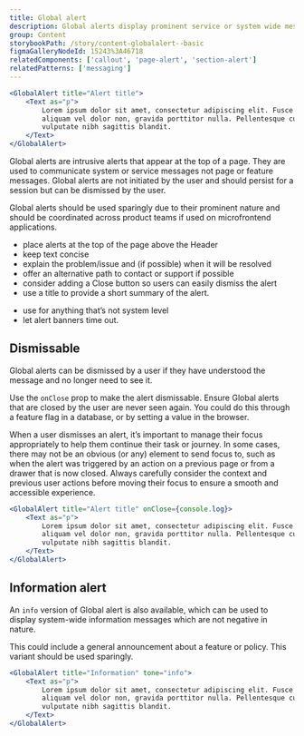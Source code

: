 ```yaml
---
title: Global alert
description: Global alerts display prominent service or system wide messages at the top of the screen.
group: Content
storybookPath: /story/content-globalalert--basic
figmaGalleryNodeId: 15243%3A46718
relatedComponents: ['callout', 'page-alert', 'section-alert']
relatedPatterns: ['messaging']
---
```


```jsx live
<GlobalAlert title="Alert title">
	<Text as="p">
		Lorem ipsum dolor sit amet, consectetur adipiscing elit. Fusce massa nibh,
		aliquam vel dolor non, gravida porttitor nulla. Pellentesque cursus orci
		vulputate nibh sagittis blandit.
	</Text>
</GlobalAlert>
```

Global alerts are intrusive alerts that appear at the top of a page. They are used to communicate system or service messages not page or feature messages. Global alerts are not initiated by the user and should persist for a session but can be dismissed by the user.

Global alerts should be used sparingly due to their prominent nature and should be coordinated across product teams if used on microfrontend applications.

<DoHeading />

- place alerts at the top of the page above the Header
- keep text concise
- explain the problem/issue and (if possible) when it will be resolved
- offer an alternative path to contact or support if possible
- consider adding a Close button so users can easily dismiss the alert
- use a title to provide a short summary of the alert.

<DontHeading />

- use for anything that’s not system level
- let alert banners time out.

## Dismissable

Global alerts can be dismissed by a user if they have understood the message and no longer need to see it.

Use the `onClose` prop to make the alert dismissable. Ensure Global alerts that are closed by the user are never seen again. You could do this through a feature flag in a database, or by setting a value in the browser.

When a user dismisses an alert, it’s important to manage their focus appropriately to help them continue their task or journey. In some cases, there may not be an obvious (or any) element to send focus to, such as when the alert was triggered by an action on a previous page or from a drawer that is now closed. Always carefully consider the context and previous user actions before moving their focus to ensure a smooth and accessible experience.

```jsx live
<GlobalAlert title="Alert title" onClose={console.log}>
	<Text as="p">
		Lorem ipsum dolor sit amet, consectetur adipiscing elit. Fusce massa nibh,
		aliquam vel dolor non, gravida porttitor nulla. Pellentesque cursus orci
		vulputate nibh sagittis blandit.
	</Text>
</GlobalAlert>
```

## Information alert

An `info` version of Global alert is also available, which can be used to display system-wide information messages which are not negative in nature.

This could include a general announcement about a feature or policy. This variant should be used sparingly.

```jsx live
<GlobalAlert title="Information" tone="info">
	<Text as="p">
		Lorem ipsum dolor sit amet, consectetur adipiscing elit. Fusce massa nibh,
		aliquam vel dolor non, gravida porttitor nulla. Pellentesque cursus orci
		vulputate nibh sagittis blandit.
	</Text>
</GlobalAlert>
```
